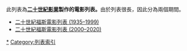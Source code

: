 此列表為'''[[二十世紀影業|二十世紀影業]]製作的電影列表。'''由於列表很長，因此分為兩個期間。

* [[二十世紀福斯電影列表_(1935–1999)|二十世紀福斯電影列表 (1935–1999)]]
* [[二十世紀福斯電影列表_(2000–2020)|二十世紀福斯電影列表 (2000–2020)]]

[[Category:二十世紀影業|*]]
[[Category:列表索引|Category:列表索引]]